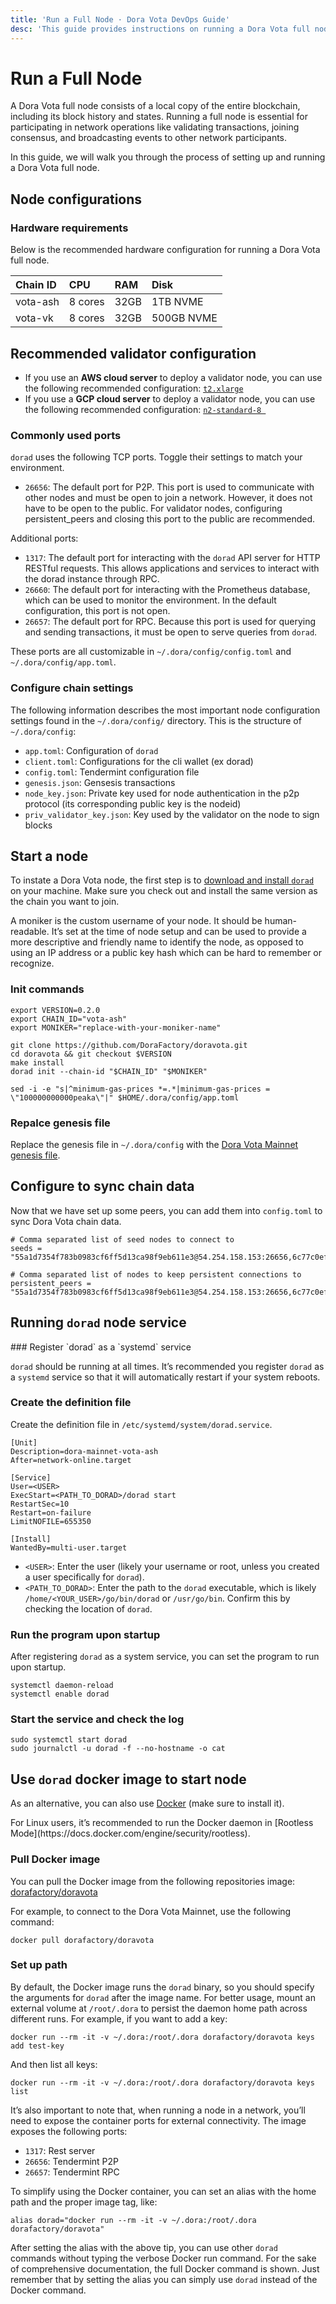 ```yaml
---
title: 'Run a Full Node · Dora Vota DevOps Guide'
desc: 'This guide provides instructions on running a Dora Vota full node and setting up as a validator. It covers hardware requirements, port and chain configurations, and the process of starting a node and registering as a validator. Ensure your environment meets all requirements to operate Dora Vota nodes successfully.'
---
```



# Run a Full Node

A Dora Vota full node consists of a local copy of the entire blockchain, including its block history and states. Running a full node is essential for participating in network operations like validating transactions, joining consensus, and broadcasting events to other network participants.

In this guide, we will walk you through the process of setting up and running a Dora Vota full node.

## Node configurations

### Hardware requirements

Below is the recommended hardware configuration for running a Dora Vota full node.

| Chain ID | CPU     | RAM  | Disk       |
| :------- | :------ | :--- | :--------- |
| vota-ash | 8 cores | 32GB | 1TB NVME   |
| vota-vk  | 8 cores | 32GB | 500GB NVME |

## Recommended validator configuration

- If you use an **AWS cloud server** to deploy a validator node, you can use the following recommended configuration: [`t2.xlarge`](https://instances.vantage.sh/aws/ec2/t2.2xlarge)
- If you use a **GCP cloud server** to deploy a validator node, you can use the following recommended configuration: [`n2-standard-8
`](https://cloud.google.com/compute/docs/general-purpose-machines#n2_series)

### Commonly used ports

`dorad` uses the following TCP ports. Toggle their settings to match your environment.

- `26656`: The default port for P2P. This port is used to communicate with other nodes and must be open to join a network. However, it does not have to be open to the public. For validator nodes, configuring persistent_peers and closing this port to the public are recommended.

Additional ports:

- `1317`: The default port for interacting with the `dorad` API server for HTTP RESTful requests. This allows applications and services to interact with the dorad instance through RPC.
- `26660`: The default port for interacting with the Prometheus database, which can be used to monitor the environment. In the default configuration, this port is not open.
- `26657`: The default port for RPC. Because this port is used for querying and sending transactions, it must be open to serve queries from `dorad`.

These ports are all customizable in `~/.dora/config/config.toml` and `~/.dora/config/app.toml`.

### Configure chain settings

The following information describes the most important node configuration settings found in the `~/.dora/config/` directory. This is the structure of `~/.dora/config`:

<FileTree>
  <FileTree.Folder name="~/.dora/config" defaultOpen>
    <FileTree.File name="app.toml" />
    <FileTree.File name="client.toml" />
    <FileTree.File name="config.toml" />
    <FileTree.File name="genesis.json" />
    <FileTree.File name="node_key.json" />
    <FileTree.File name="priv_validator_key.json" />
  </FileTree.Folder>
</FileTree>

- `app.toml`: Configuration of `dorad`
- `client.toml`: Configurations for the cli wallet (ex dorad)
- `config.toml`: Tendermint configuration file
- `genesis.json`: Gensesis transactions
- `node_key.json`: Private key used for node authentication in the p2p protocol (its corresponding public key is the nodeid)
- `priv_validator_key.json`: Key used by the validator on the node to sign blocks

## Start a node

To instate a Dora Vota node, the first step is to [download and install `dorad`](/docs/vota-dev/dorad) on your machine. Make sure you check out and install the same version as the chain you want to join.

<Callout type="info">
  A moniker is the custom username of your node. It should be human-readable.
  It’s set at the time of node setup and can be used to provide a more
  descriptive and friendly name to identify the node, as opposed to using an IP
  address or a public key hash which can be hard to remember or recognize.
</Callout>

### Init commands

```shell
export VERSION=0.2.0
export CHAIN_ID="vota-ash"
export MONIKER="replace-with-your-moniker-name"

git clone https://github.com/DoraFactory/doravota.git
cd doravota && git checkout $VERSION
make install
dorad init --chain-id "$CHAIN_ID" "$MONIKER"

sed -i -e "s|^minimum-gas-prices *=.*|minimum-gas-prices = \"100000000000peaka\"|" $HOME/.dora/config/app.toml
```

### Repalce genesis file

Replace the genesis file in `~/.dora/config` with the [Dora Vota Mainnet genesis file](https://github.com/DoraFactory/doravota/blob/main/config/mainnet/genesis.json).

## Configure to sync chain data

Now that we have set up some peers, you can add them into `config.toml` to sync Dora Vota chain data.

```shell
# Comma separated list of seed nodes to connect to
seeds = "55a1d7354f783b0983cf6ff5d13ca98f9eb611e3@54.254.158.153:26656,6c77c0ef2822a439837ad994ee0dccf6661b841c@54.151.160.200:26656"

# Comma separated list of nodes to keep persistent connections to
persistent_peers = "55a1d7354f783b0983cf6ff5d13ca98f9eb611e3@54.254.158.153:26656,6c77c0ef2822a439837ad994ee0dccf6661b841c@54.151.160.200:26656"
```

## Running `dorad` node service

<Steps>
### Register `dorad` as a `systemd` service

`dorad` should be running at all times. It’s recommended you register `dorad` as a `systemd` service so that it will automatically restart if your system reboots.

### Create the definition file

Create the definition file in `/etc/systemd/system/dorad.service`.

```shell
[Unit]
Description=dora-mainnet-vota-ash
After=network-online.target

[Service]
User=<USER>
ExecStart=<PATH_TO_DORAD>/dorad start
RestartSec=10
Restart=on-failure
LimitNOFILE=655350

[Install]
WantedBy=multi-user.target
```

- `<USER>`: Enter the user (likely your username or root, unless you created a user specifically for `dorad`).
- `<PATH_TO_DORAD>`: Enter the path to the `dorad` executable, which is likely `/home/<YOUR_USER>/go/bin/dorad` or `/usr/go/bin`. Confirm this by checking the location of `dorad`.

### Run the program upon startup

After registering `dorad` as a system service, you can set the program to run upon startup.

```shell
systemctl daemon-reload
systemctl enable dorad
```

### Start the service and check the log

```shell
sudo systemctl start dorad
sudo journalctl -u dorad -f --no-hostname -o cat
```

</Steps>

## Use `dorad` docker image to start node

As an alternative, you can also use [Docker](https://docs.docker.com/get-docker/) (make sure to install it).

<Callout type="info">
  For Linux users, it’s recommended to run the Docker daemon in [Rootless
  Mode](https://docs.docker.com/engine/security/rootless).
</Callout>

### Pull Docker image

You can pull the Docker image from the following repositories image: [dorafactory/doravota](https://hub.docker.com/r/dorafactory/doravota)

For example, to connect to the Dora Vota Mainnet, use the following command:

```shell
docker pull dorafactory/doravota
```

### Set up path

By default, the Docker image runs the `dorad` binary, so you should specify the arguments for `dorad` after the image name. For better usage, mount an external volume at `/root/.dora` to persist the daemon home path across different runs. For example, if you want to add a key:

```shell
docker run --rm -it -v ~/.dora:/root/.dora dorafactory/doravota keys add test-key
```

And then list all keys:

```shell
docker run --rm -it -v ~/.dora:/root/.dora dorafactory/doravota keys list
```

It’s also important to note that, when running a node in a network, you’ll need to expose the container ports for external connectivity. The image exposes the following ports:

- `1317`: Rest server
- `26656`: Tendermint P2P
- `26657`: Tendermint RPC

<Callout>
To simplify using the Docker container, you can set an alias with the home path and the proper image tag, like:

```shell
alias dorad="docker run --rm -it -v ~/.dora:/root/.dora dorafactory/doravota"
```

</Callout>

After setting the alias with the above tip, you can use other `dorad` commands without typing the verbose Docker run command. For the sake of comprehensive documentation, the full Docker command is shown. Just remember that by setting the alias you can simply use `dorad` instead of the Docker command.
